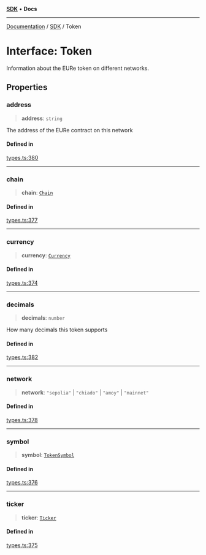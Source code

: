 [**SDK**](../index.mdx) • **Docs**

***

[Documentation](../../index.mdx) / [SDK](../README.mdx) / Token

# Interface: Token

Information about the EURe token on different networks.

## Properties

### address

> **address**: `string`

The address of the EURe contract on this network

#### Defined in

[types.ts:380](https://github.com/monerium/js-monorepo/blob/1f07b3662d18c631941e215c70068d205e95c304/packages/sdk/src/types.ts#L380)

***

### chain

> **chain**: [`Chain`](../type-aliases/Chain.mdx)

#### Defined in

[types.ts:377](https://github.com/monerium/js-monorepo/blob/1f07b3662d18c631941e215c70068d205e95c304/packages/sdk/src/types.ts#L377)

***

### currency

> **currency**: [`Currency`](../enumerations/Currency.mdx)

#### Defined in

[types.ts:374](https://github.com/monerium/js-monorepo/blob/1f07b3662d18c631941e215c70068d205e95c304/packages/sdk/src/types.ts#L374)

***

### decimals

> **decimals**: `number`

How many decimals this token supports

#### Defined in

[types.ts:382](https://github.com/monerium/js-monorepo/blob/1f07b3662d18c631941e215c70068d205e95c304/packages/sdk/src/types.ts#L382)

***

### network

> **network**: `"sepolia"` \| `"chiado"` \| `"amoy"` \| `"mainnet"`

#### Defined in

[types.ts:378](https://github.com/monerium/js-monorepo/blob/1f07b3662d18c631941e215c70068d205e95c304/packages/sdk/src/types.ts#L378)

***

### symbol

> **symbol**: [`TokenSymbol`](../type-aliases/TokenSymbol.mdx)

#### Defined in

[types.ts:376](https://github.com/monerium/js-monorepo/blob/1f07b3662d18c631941e215c70068d205e95c304/packages/sdk/src/types.ts#L376)

***

### ticker

> **ticker**: [`Ticker`](../type-aliases/Ticker.mdx)

#### Defined in

[types.ts:375](https://github.com/monerium/js-monorepo/blob/1f07b3662d18c631941e215c70068d205e95c304/packages/sdk/src/types.ts#L375)
